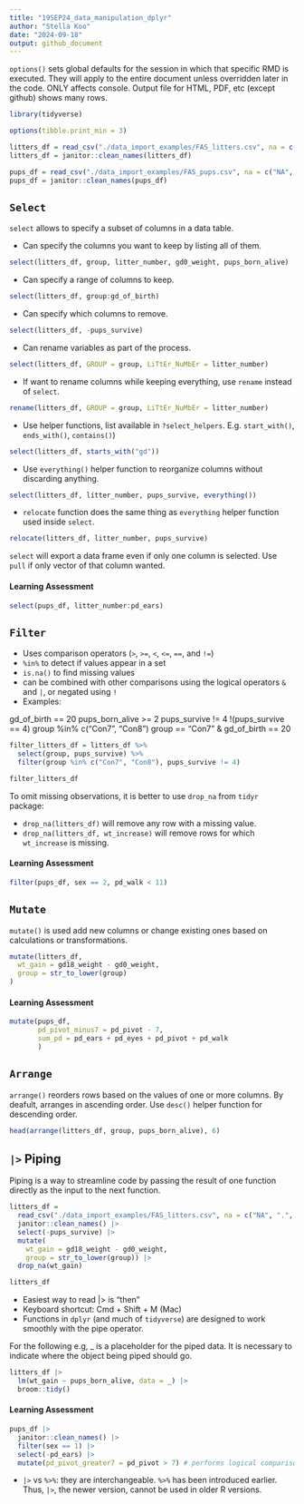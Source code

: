 ```yaml
---
title: "19SEP24_data_manipulation_dplyr"
author: "Stella Koo"
date: "2024-09-18"
output: github_document
---
```


`options()` sets global defaults for the session in which that specific RMD is executed. They will apply to the entire document unless overridden later in the code. ONLY affects console. Output file for HTML, PDF, etc (except github) shows many rows. 

```r
library(tidyverse)

options(tibble.print_min = 3)

litters_df = read_csv("./data_import_examples/FAS_litters.csv", na = c("NA", ".", ""))
litters_df = janitor::clean_names(litters_df)

pups_df = read_csv("./data_import_examples/FAS_pups.csv", na = c("NA", "."))
pups_df = janitor::clean_names(pups_df)
```

## `Select`

`select` allows to specify a subset of columns in a data table.

* Can specify the columns you want to keep by listing all of them.

```r
select(litters_df, group, litter_number, gd0_weight, pups_born_alive)
```

* Can specify a range of columns to keep.

```r
select(litters_df, group:gd_of_birth)
```

* Can specify which columns to remove.

```r
select(litters_df, -pups_survive)
```

* Can rename variables as part of the process.

```r
select(litters_df, GROUP = group, LiTtEr_NuMbEr = litter_number)
```

* If want to rename columns while keeping everything, use `rename` instead of `select`.

```r
rename(litters_df, GROUP = group, LiTtEr_NuMbEr = litter_number)
```

* Use helper functions, list available in `?select_helpers`. E.g. `start_with()`, `ends_with()`, `contains()`)

```r
select(litters_df, starts_with("gd"))
```

* Use `everything()` helper function to reorganize columns without discarding anything.

```r
select(litters_df, litter_number, pups_survive, everything())
```

* `relocate` function does the same thing as `everything` helper function used inside `select`.

```r
relocate(litters_df, litter_number, pups_survive)
```

`select` will export a data frame even if only one column is selected. Use `pull` if only vector of that column wanted.

#### Learning Assessment

```r
select(pups_df, litter_number:pd_ears)
```

## `Filter`

* Uses comparison operators (`>`, `>=`, `<`, `<=`, `==`, and `!=`)
* `%in%` to detect if values appear in a set
* `is.na()` to find missing values
* can be combined with other comparisons using the logical operators `&` and `|`, or negated using `!`
* Examples: 

gd_of_birth == 20
pups_born_alive >= 2
pups_survive != 4
!(pups_survive == 4)
group %in% c("Con7", "Con8")
group == "Con7" & gd_of_birth == 20

```r
filter_litters_df = litters_df %>% 
  select(group, pups_survive) %>% 
  filter(group %in% c("Con7", "Con8"), pups_survive != 4)

filter_litters_df
```

To omit missing observations, it is better to use `drop_na` from `tidyr` package:

* `drop_na(litters_df)` will remove any row with a missing value.
* `drop_na(litters_df, wt_increase)` will remove rows for which `wt_increase` is missing.

#### Learning Assessment

```r
filter(pups_df, sex == 2, pd_walk < 11)
```

## `Mutate`

`mutate()` is used add new columns or change existing ones based on calculations or transformations.

```r
mutate(litters_df,
  wt_gain = gd18_weight - gd0_weight,
  group = str_to_lower(group)
)
```

#### Learning Assessment

```r
mutate(pups_df, 
       pd_pivot_minus7 = pd_pivot - 7,
       sum_pd = pd_ears + pd_eyes + pd_pivot + pd_walk
       )
```

## `Arrange`

`arrange()` reorders rows based on the values of one or more columns. By deafult, arranges in ascending order. Use `desc()` helper function for descending order.

```r
head(arrange(litters_df, group, pups_born_alive), 6)
```

## `|>` Piping

Piping is a way to streamline code by passing the result of one function directly as the input to the next function.

```r
litters_df = 
  read_csv("./data_import_examples/FAS_litters.csv", na = c("NA", ".", "")) |> 
  janitor::clean_names() |> 
  select(-pups_survive) |> 
  mutate(
    wt_gain = gd18_weight - gd0_weight,
    group = str_to_lower(group)) |> 
  drop_na(wt_gain)

litters_df
```

* Easiest way to read |> is “then”
* Keyboard shortcut: Cmd + Shift + M (Mac)
* Functions in `dplyr` (and much of `tidyverse`) are designed to work smoothly with the pipe operator.

For the following e.g, _ is a placeholder for the piped data. It is necessary to indicate where the object being piped should go. 

```r
litters_df |>
  lm(wt_gain ~ pups_born_alive, data = _) |>
  broom::tidy()
```

#### Learning Assessment

```r
pups_df |> 
  janitor::clean_names() |>
  filter(sex == 1) |>
  select(-pd_ears) |>
  mutate(pd_pivot_greater7 = pd_pivot > 7) # performs logical comparison (TRUE or FALSE)
```

* `|>` vs `%>%`: they are interchangeable. `%>%` has been introduced earlier. Thus, `|>`, the newer version, cannot be used in older R versions.

